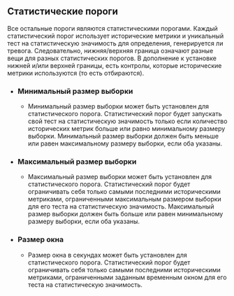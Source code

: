 ## Статистические пороги

Все остальные пороги являются статистическими порогами.
Каждый статистический порог использует исторические метрики и уникальный тест на статистическую значимость для определения, генерируется ли тревога.
Следовательно, нижняя/верхняя граница означают разные вещи для разных статистических порогов.
В дополнение к установке нижней и/или верхней границы, есть контролы, которые исторические метрики используются (то есть отбираются).

- ### Минимальный размер выборки
  - Минимальный размер выборки может быть установлен для статистического порога.
  Статистический порог будет запускать свой тест на статистическую значимость только если количество исторических метрик больше или равно минимальному размеру выборки.
  Минимальный размер выборки должен быть меньше или равен максимальному размеру выборки, если оба указаны.
- ### Максимальный размер выборки
  - Максимальный размер выборки может быть установлен для статистического порога.
  Статистический порог будет ограничивать себя только самыми последними историческими метриками, ограниченными максимальным размером выборки для его теста на статистическую значимость.
  Максимальный размер выборки должен быть больше или равен минимальному размеру выборки, если оба указаны.
- ### Размер окна
  - Размер окна в секундах может быть установлен для статистического порога.
  Статистический порог будет ограничивать себя только самыми последними историческими метриками, ограниченными заданным временным окном для его теста на статистическую значимость.